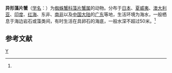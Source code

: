 {{Speciesbox 
| taxon = Huenia proteus
| image = (Huenia proteus) - NHM London.jpg
| image_caption = 位於[[英國|英國]][[倫敦|倫敦]][[自然歷史博物館|自然歷史博物館]]的異形藻片蟹標本
| authority = (de Haan, 1839)<ref name='id11555'>{{cite web| url =http://www.bioinfo.cn/db05/BjdwSpecies.php?action=view&id=11555| title =异形藻片蟹| work =《中国动物物种编目数据库》| publisher =中国科学院微生物研究所| author =中国科学院动物研究所| accessdate =2009-04-28| deadurl =yes| archiveurl =https://web.archive.org/web/20160305052347/http://www.bioinfo.cn/db05/BjdwSpecies.php?action=view&id=11555| archivedate =2016-03-05}}</ref>
}}

'''异形藻片蟹'''（[[学名|学名]]：{{lang|la|''Huenia proteus''}}）为[[蜘蛛蟹科|蜘蛛蟹科]][[藻片蟹属|藻片蟹属]]的动物。分布于[[日本|日本]]、[[夏威夷|夏威夷]]、[[澳大利亚|澳大利亚]]、[[印度|印度]]、[[红海|红海]]、东非、[[南非|南非]]以及[[中国大陆|中国大陆]]的[[广东|广东]]等地，生活环境为海水，一般栖息于海边岩石或藻类间，有时生活在具卵石的海底，一般水深不超过50米。<ref name='id11555'/>

== 参考文献 ==
{{reflist}}

{{Wikispecies|Huenia proteus}}
{{Taxonbar|from=Q6495435}}

[[Category:藻片蟹属|Y]]


{{螃蟹小作品}}